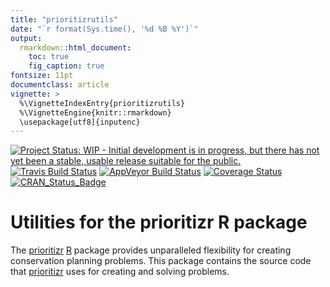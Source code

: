 ```yaml
---
title: "prioritizrutils"
date: "`r format(Sys.time(), '%d %B %Y')`"
output:
  rmarkdown::html_document:
    toc: true
    fig_caption: true
fontsize: 11pt
documentclass: article
vignette: >
  %\VignetteIndexEntry{prioritizrutils}
  %\VignetteEngine{knitr::rmarkdown}
  \usepackage[utf8]{inputenc}
---
```


[![Project Status: WIP - Initial development is in progress, but there has not yet been a stable, usable release suitable for the public.](http://www.repostatus.org/badges/latest/wip.svg)](http://www.repostatus.org/#wip)
[![Travis Build Status](https://img.shields.io/travis/prioritizr/prioritizrutils/master.svg?label=Mac%20OSX%20%26%20Linux)](https://travis-ci.org/prioritizr/prioritizrutils)
[![AppVeyor Build Status](https://img.shields.io/appveyor/ci/jeffreyhanson/prioritizrutils/master.svg?label=Windows)](https://ci.appveyor.com/project/jeffreyhanson/prioritizrutils)
[![Coverage Status](https://codecov.io/github/prioritizr/prioritizrutils/coverage.svg?branch=master)](https://codecov.io/github/prioritizr/prioritizrutils?branch=master)
[![CRAN_Status_Badge](http://www.r-pkg.org/badges/version/prioritizrutils)](https://CRAN.R-project.org/package=prioritizrutils)

# Utilities for the prioritizr R package

The [prioritizr](www.github.com/prioritizr/prioritizr) [R](https://cran.r-project.org/) package provides unparalleled flexibility for creating conservation planning problems. This package contains the source code that [prioritizr](www.github.com/prioritizr/prioritizr) uses for creating and solving problems.

